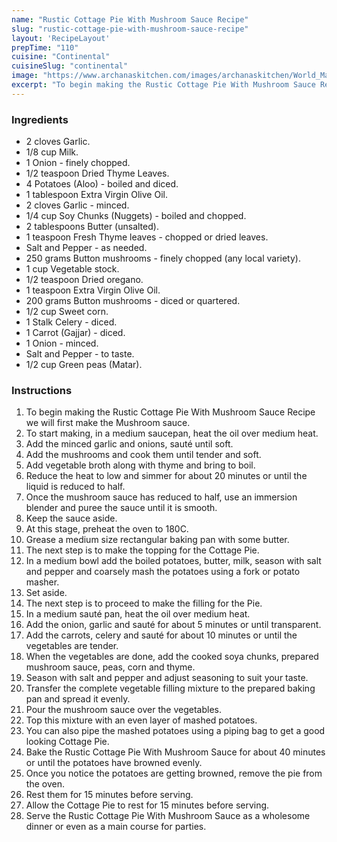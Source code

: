 ---
name: "Rustic Cottage Pie With Mushroom Sauce Recipe"
slug: "rustic-cottage-pie-with-mushroom-sauce-recipe"
layout: 'RecipeLayout'
prepTime: "110"
cuisine: "Continental"
cuisineSlug: "continental"
image: "https://www.archanaskitchen.com/images/archanaskitchen/World_Main_Course/Rustic_Cottage_Pie_With_Mushroom_Sauce_Recipe-1.jpg"
excerpt: "To begin making the Rustic Cottage Pie With Mushroom Sauce Recipe we will first make the Mushroom sauce"
---

### Ingredients

- 2 cloves Garlic.
- 1/8 cup Milk.
- 1 Onion - finely chopped.
- 1/2 teaspoon Dried Thyme Leaves.
- 4 Potatoes (Aloo) - boiled and diced.
- 1 tablespoon Extra Virgin Olive Oil.
- 2 cloves Garlic - minced.
- 1/4 cup Soy Chunks (Nuggets) - boiled and chopped.
- 2 tablespoons Butter (unsalted).
- 1 teaspoon Fresh Thyme leaves - chopped or dried leaves.
- Salt and Pepper - as needed.
- 250 grams Button mushrooms - finely chopped (any local variety).
- 1 cup Vegetable stock.
- 1/2 teaspoon Dried oregano.
- 1 teaspoon Extra Virgin Olive Oil.
- 200 grams Button mushrooms - diced or quartered.
- 1/2 cup Sweet corn.
- 1 Stalk Celery - diced.
- 1 Carrot (Gajjar) - diced.
- 1 Onion - minced.
- Salt and Pepper - to taste.
- 1/2 cup Green peas (Matar).

### Instructions

1. To begin making the Rustic Cottage Pie With Mushroom Sauce Recipe we will first make the Mushroom sauce.
1. To start making, in a medium saucepan, heat the oil over medium heat.
1. Add the minced garlic and onions, sauté until soft.
1. Add the mushrooms and cook them until tender and soft.
1. Add vegetable broth along with thyme and bring to boil.
1. Reduce the heat to low and simmer for about 20 minutes or until the liquid is reduced to half.
1. Once the mushroom sauce has reduced to half, use an immersion blender and puree the sauce until it is smooth.
1. Keep the sauce aside.
1. At this stage, preheat the oven to 180C.
1. Grease a medium size rectangular baking pan with some butter.
1. The next step is to make the topping for the Cottage Pie.
1. In a medium bowl add the boiled potatoes, butter, milk, season with salt and pepper and coarsely mash the potatoes using a fork or potato masher.
1. Set aside.
1. The next step is to proceed to make the filling for the Pie.
1. In a medium sauté pan, heat the oil over medium heat.
1. Add the onion, garlic and sauté for about 5 minutes or until transparent.
1. Add the carrots, celery and sauté for about 10 minutes or until the vegetables are tender.
1. When the vegetables are done, add the cooked soya chunks, prepared mushroom sauce, peas, corn and thyme.
1. Season with salt and pepper and adjust seasoning to suit your taste.
1. Transfer the complete vegetable filling mixture to the prepared baking pan and spread it evenly.
1. Pour the mushroom sauce over the vegetables.
1. Top this mixture with an even layer of mashed potatoes.
1. You can also pipe the mashed potatoes using a piping bag to get a good looking Cottage Pie.
1. Bake the Rustic Cottage Pie With Mushroom Sauce for about 40 minutes or until the potatoes have browned evenly.
1. Once you notice the potatoes are getting browned, remove the pie from the oven.
1. Rest them for 15 minutes before serving.
1. Allow the Cottage Pie to rest for 15 minutes before serving.
1. Serve the Rustic Cottage Pie With Mushroom Sauce as a wholesome dinner or even as a main course for parties.
